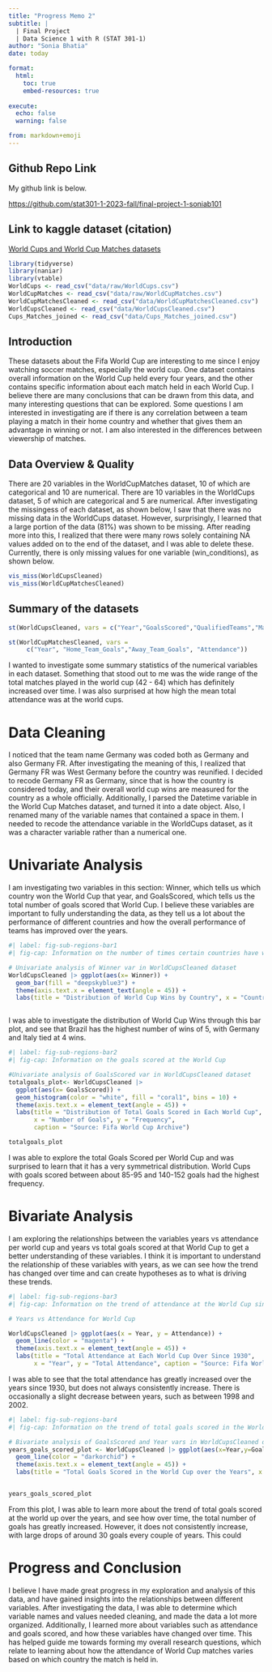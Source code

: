 ```yaml
---
title: "Progress Memo 2"
subtitle: |
  | Final Project 
  | Data Science 1 with R (STAT 301-1)
author: "Sonia Bhatia"
date: today

format:
  html:
    toc: true
    embed-resources: true
    
execute:
  echo: false
  warning: false

from: markdown+emoji 
---
```




::: {.callout-tip icon=false}

## Github Repo Link

My github link is below.

[https://github.com/stat301-1-2023-fall/final-project-1-soniab101](https://github.com/stat301-1-2023-fall/final-project-1-soniab101)

:::

::: {.callout-tip icon=false}

## Link to kaggle dataset (citation)

[World Cups and World Cup Matches datasets](https://www.kaggle.com/datasets/abecklas/fifa-world-cup?select=WorldCups.csv)

:::


```r
library(tidyverse)
library(naniar)
library(vtable)
WorldCups <- read_csv("data/raw/WorldCups.csv")
WorldCupMatches <- read_csv("data/raw/WorldCupMatches.csv")
WorldCupMatchesCleaned <- read_csv("data/WorldCupMatchesCleaned.csv")
WorldCupsCleaned <- read_csv("data/WorldCupsCleaned.csv")
Cups_Matches_joined <- read_csv("data/Cups_Matches_joined.csv")

```

## Introduction
These datasets about the Fifa World Cup are interesting to me since I enjoy watching soccer matches, especially the world cup. One dataset contains overall information on the World Cup held every four years, and the other contains specific information about each match held in each World Cup. I believe there are many conclusions that can be drawn from this data, and many interesting questions that can be explored. Some questions I am interested in investigating are if there is any correlation between a team playing a match in their home country and whether that gives them an advantage in winning or not. I am also interested in the differences between viewership of matches.


## Data Overview & Quality
There are 20 variables in the WorldCupMatches dataset, 10 of which are categorical and 10 are numerical. There are 10 variables in the WorldCups dataset, 5 of which are categorical and 5 are numerical. After investigating the missingess of each dataset, as shown below, I saw that there was no missing data in the WorldCups dataset. However, surprisingly, I learned that a large portion of the data (81%) was shown to be missing. After reading more into this, I realized that there were many rows solely containing NA values added on to the end of the dataset, and I was able to delete these. Currently, there is only missing values for one variable (win_conditions), as shown below.

```r
vis_miss(WorldCupsCleaned)
vis_miss(WorldCupMatchesCleaned)
```


## Summary of the datasets
```r
st(WorldCupsCleaned, vars = c("Year","GoalsScored","QualifiedTeams","MatchesPlayed","Attendance"))

st(WorldCupMatchesCleaned, vars = 
     c("Year", "Home_Team_Goals","Away_Team_Goals", "Attendance"))
```
I wanted to investigate some summary statistics of the numerical variables in each dataset. Something that stood out to me was the wide range of the total matches played in the world cup (42 - 64) which has definitely increased over time. I was also surprised at how high the mean total attendance was at the world cups.

# Data Cleaning
I noticed that the team name Germany was coded both as Germany and also Germany FR. After investigating the meaning of this, I realized that Germany FR was West Germany before the country was reunified. I decided to recode Germany FR as Germany, since that is how the country is considered today, and their overall world cup wins are measured for the country as a whole officially. Additionally, I parsed the Datetime variable in the World Cup Matches dataset, and turned it into a date object. Also, I renamed many of the variable names that contained a space in them. I needed to recode the attendance variable in the WorldCups dataset, as it was a character variable rather than a numerical one. 




# Univariate Analysis
I am investigating two variables in this section: Winner, which tells us which country won the World Cup that year, and GoalsScored, which tells us the total number of goals scored that World Cup. I believe these variables are important to fully understanding the data, as they tell us a lot about the performance of different countries and how the overall performance of teams has improved over the years. 



```r
#| label: fig-sub-regions-bar1
#| fig-cap: Information on the number of times certain countries have won the world cup

# Univariate analysis of Winner var in WorldCupsCleaned dataset
WorldCupsCleaned |> ggplot(aes(x= Winner)) + 
  geom_bar(fill = "deepskyblue3") + 
  theme(axis.text.x = element_text(angle = 45)) +
  labs(title = "Distribution of World Cup Wins by Country", x = "Country", y = "Total Wins",caption = "Source: Fifa World Cup Archive")



```
I was able to investigate the distribution of World Cup Wins through this bar plot, and see that Brazil has the highest number of wins of 5, with Germany and Italy tied at 4 wins. 




```r
#| label: fig-sub-regions-bar2
#| fig-cap: Information on the goals scored at the World Cup

#Univariate analysis of GoalsScored var in WorldCupsCleaned dataset
totalgoals_plot<- WorldCupsCleaned |> 
  ggplot(aes(x= GoalsScored)) + 
  geom_histogram(color = "white", fill = "coral1", bins = 10) + 
  theme(axis.text.x = element_text(angle = 45)) +
  labs(title = "Distribution of Total Goals Scored in Each World Cup", 
       x = "Number of Goals", y = "Frequency",
       caption = "Source: Fifa World Cup Archive")

totalgoals_plot
```
I was able to explore the total Goals Scored per World Cup and was surprised to learn that it has a very symmetrical distribution. World Cups with goals scored between about 85-95 and 140-152 goals had the highest frequency.



# Bivariate Analysis
I am exploring the relationships between the variables years vs attendance per world cup and years vs total goals scored at that World Cup to get a better understanding of these variables. I think it is important to understand the relationship of these variables with years, as we can see how the trend has changed over time and can create hypotheses as to what is driving these trends. 



```r
#| label: fig-sub-regions-bar3
#| fig-cap: Information on the trend of attendance at the World Cup since 1930

# Years vs Attendance for World Cup

WorldCupsCleaned |> ggplot(aes(x = Year, y = Attendance)) + 
  geom_line(color = "magenta") + 
  theme(axis.text.x = element_text(angle = 45)) +
  labs(title = "Total Attendance at Each World Cup Over Since 1930", 
       x = "Year", y = "Total Attendance", caption = "Source: Fifa World Cup Archive")


```
I was able to see that the total attendance has greatly increased over the years since 1930, but does not always consistently increase. There is occasionally a slight decrease between years, such as between 1998 and 2002. 


```r
#| label: fig-sub-regions-bar4
#| fig-cap: Information on the trend of total goals scored in the World Cup since 1930

# Bivariate analysis of GoalsScored and Year vars in WorldCupsCleaned dataset
years_goals_scored_plot <- WorldCupsCleaned |> ggplot(aes(x=Year,y=GoalsScored)) +
  geom_line(color = "darkorchid") +
  theme(axis.text.x = element_text(angle = 45)) +
  labs(title = "Total Goals Scored in the World Cup over the Years", x = "Year", y = "Total Goals", caption = "Source: Fifa World Cup Archive")


years_goals_scored_plot

```
From this plot, I was able to learn more about the trend of total goals scored at the world up over the years, and see how over time, the total number of goals has greatly increased. However, it does not consistently increase, with large drops of around 30 goals every couple of years. This could  

# Progress and Conclusion
I believe I have made great progress in my exploration and analysis of this data, and have gained insights into the relationships between different variables. After investigating the data, I was able to determine which variable names and values needed cleaning, and made the data a lot more organized. Additionally, I learned more about variables such as attendance and goals scored, and how these variables have changed over time. This has helped guide me towards forming my overall research questions, which relate to learning about how the attendance of World Cup matches varies based on which country the match is held in.



